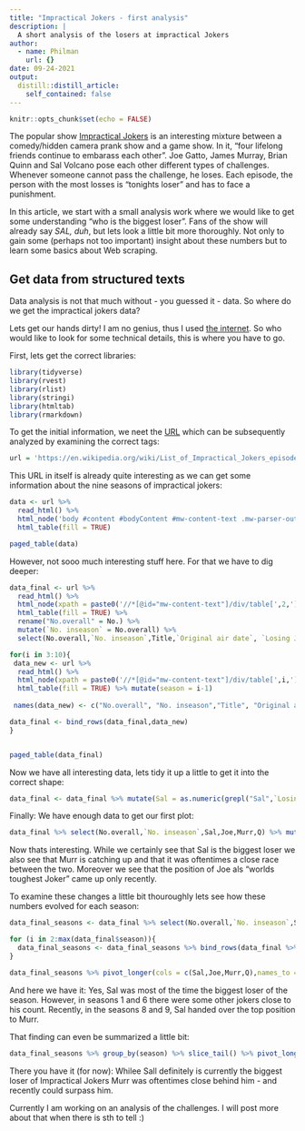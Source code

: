 ```yaml
---
title: "Impractical Jokers - first analysis"
description: |
  A short analysis of the losers at impractical Jokers
author:
  - name: Philman
    url: {}
date: 09-24-2021
output:
  distill::distill_article:
    self_contained: false
---
```


```r
knitr::opts_chunk$set(echo = FALSE)
```

The popular show [Impractical Jokers](https://en.wikipedia.org/wiki/Impractical_Jokers) is an interesting mixture between a comedy/hidden camera prank show and a game show. In it, "four lifelong friends continue to embarass each other". Joe Gatto, James Murray, Brian Quinn and Sal Volcano pose each other different types of challenges. Whenever someone cannot pass the challenge, he loses. Each episode, the person with the most losses is "tonights loser" and has to face a punishment. 

In this article, we start with a small analysis work where we would like to get some understanding "who is the biggest loser". Fans of the show will already say *SAL, duh*, but lets look a little bit more thoroughly. Not only to gain some (perhaps not too important) insight about these numbers but to learn some basics about Web scraping. 

## Get data from structured texts

Data analysis is not that much without - you guessed it - data. So where do we get the impractical jokers data? 

Lets get our hands dirty! I am no genius, thus I used [the internet](https://kyleake.medium.com/wikipedia-data-scraping-with-r-rvest-in-action-3c419db9af2d). So who would like to look for some technical details, this is where you have to go. 

First, lets get the correct libraries: 

```r
library(tidyverse)
library(rvest)
library(rlist)
library(stringi)
library(htmltab)
library(rmarkdown)
```

To get the initial information, we neet the [URL](https://en.wikipedia.org/wiki/List_of_Impractical_Jokers_episodes) which can be subsequently analyzed by examining the correct tags: 

```r
url = 'https://en.wikipedia.org/wiki/List_of_Impractical_Jokers_episodes'
```

This URL in itself is already quite interesting as we can get some information about the nine seasons of impractical jokers: 

```r
data <- url %>%
  read_html() %>% 
  html_node('body #content #bodyContent #mw-content-text .mw-parser-output table') %>%
  html_table(fill = TRUE)

paged_table(data)
```

However, not sooo much interesting stuff here. For that we have to dig deeper: 

```r

data_final <- url %>%
  read_html() %>%
  html_node(xpath = paste0('//*[@id="mw-content-text"]/div/table[',2,']')) %>%
  html_table(fill = TRUE) %>% 
  rename("No.overall" = No.) %>% 
  mutate(`No. inseason` = No.overall) %>%
  select(No.overall,`No. inseason`,Title,`Original air date`, `Losing Joker(s)`,`U.S. viewers(millions)`) %>% mutate( season = 1)

for(i in 3:10){
 data_new <- url %>%
  read_html() %>%
  html_node(xpath = paste0('//*[@id="mw-content-text"]/div/table[',i,']')) %>%
  html_table(fill = TRUE) %>% mutate(season = i-1)
 
 names(data_new) <- c("No.overall", "No. inseason","Title", "Original air date", "Losing Joker(s)", "U.S. viewers(millions)", "season")

data_final <- bind_rows(data_final,data_new) 
}


paged_table(data_final)

```

Now we have all interesting data, lets tidy it up a little to get it into the correct shape: 

```r
data_final <- data_final %>% mutate(Sal = as.numeric(grepl("Sal",`Losing Joker(s)`)),Joe = as.numeric(grepl("Joe",`Losing Joker(s)`)),Murr = as.numeric(grepl("Murr",`Losing Joker(s)`)),Q = as.numeric(grepl("Q",`Losing Joker(s)`)))
```

Finally: We have enough data to get our first plot:

```r
data_final %>% select(No.overall,`No. inseason`,Sal,Joe,Murr,Q) %>% mutate(Sal = cumsum(Sal),Joe = cumsum(Joe),Murr = cumsum(Murr),Q = cumsum(Q)) %>% pivot_longer(cols = c(Sal,Joe,Murr,Q),names_to = "Losers", values_to = "value") %>% mutate(get_lines = ifelse(`No. inseason` == 1,1,0)) %>% ggplot(aes(x=No.overall,y=value,col=Losers)) + geom_point() + labs(title = "Number of losses",subtitle = "How the numbers of losses for the impractical jokers have developed", x = "Episode overall",y= "No. losses total") + theme_minimal()
```

Now thats interesting. While we certainly see that Sal is the biggest loser we also see that Murr is catching up and that it was oftentimes a close race between the two. Moreover we see that the position of Joe als "worlds toughest Joker" came up only recently.

To examine these changes a little bit thouroughly lets see how these numbers evolved for each season: 

```r

data_final_seasons <- data_final %>% select(No.overall,`No. inseason`,Sal,Joe,Murr,Q, season) %>% filter(season == 1) %>% mutate(Sal = cumsum(Sal),Joe = cumsum(Joe),Murr = cumsum(Murr),Q = cumsum(Q))

for (i in 2:max(data_final$season)){
  data_final_seasons <- data_final_seasons %>% bind_rows(data_final %>% select(No.overall,`No. inseason`,Sal,Joe,Murr,Q, season) %>% filter(season == i) %>% mutate(Sal = cumsum(Sal),Joe = cumsum(Joe),Murr = cumsum(Murr),Q = cumsum(Q)))
}

data_final_seasons %>% pivot_longer(cols = c(Sal,Joe,Murr,Q),names_to = "Losers", values_to = "value") %>% mutate(get_lines = ifelse(`No. inseason` == 1,1,0)) %>% ggplot(aes(x=`No. inseason`,y=value,col=Losers)) + geom_line() + labs(title = "Number of losses",subtitle = "How the numbers of losses for the impractical jokers have developed", x = "Episode in season",y= "No. losses in season") +facet_wrap(vars(season)) + theme_minimal()
```

And here we have it: Yes, Sal was most of the time the biggest loser of the season. However, in seasons 1 and 6 there were some other jokers close to his count. Recently, in the seasons 8 and 9, Sal handed over the top position to Murr. 

That finding can even be summarized a little bit: 

```r
data_final_seasons %>% group_by(season) %>% slice_tail() %>% pivot_longer(cols = c(Sal,Joe,Murr,Q),names_to = "Losers", values_to = "value") %>% ggplot(aes(x=as.character(season), y=value, fill=Losers)) + geom_col(position = "dodge") + labs(title = "Number of losses",subtitle = "How the numbers of losses for the impractical jokers was per season", x = "Season",y= "No. losses in season") + theme_minimal()
```
There you have it (for now): Whilee Sall definitely is currently the biggest loser of Impractical Jokers Murr was oftentimes close behind him - and recently could surpass him. 

Currently I am working on an analysis of the challenges. I will post more about that when there is sth to tell :)
